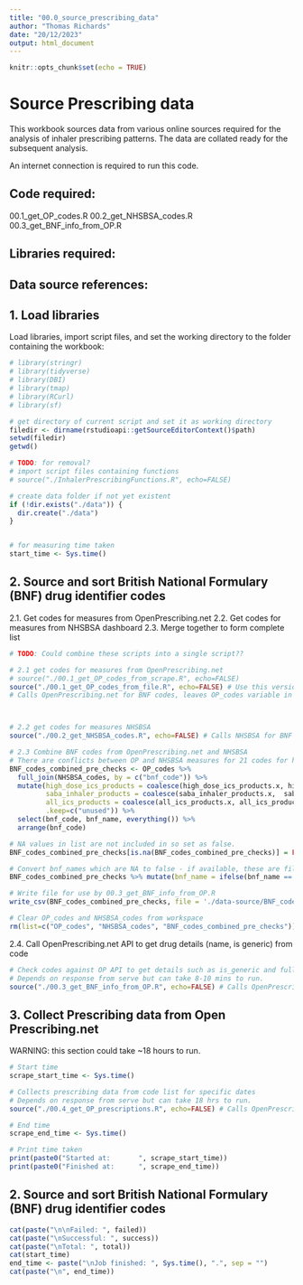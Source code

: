 ```yaml
---
title: "00.0_source_prescribing_data"
author: "Thomas Richards"
date: "20/12/2023"
output: html_document
---
```


```r
knitr::opts_chunk$set(echo = TRUE)
```

# Source Prescribing data

This workbook sources data from various online sources required for the analysis of inhaler prescribing patterns.
The data are collated ready for the subsequent analysis.

An internet connection is required to run this code.


## Code required:
00.1_get_OP_codes.R
00.2_get_NHSBSA_codes.R
00.3_get_BNF_info_from_OP.R

## Libraries required:


## Data source references:



## 1. Load libraries

Load libraries, import script files, and set the working directory to the folder containing the workbook:

```r
# library(stringr)
# library(tidyverse) 
# library(DBI) 
# library(tmap)
# library(RCurl)
# library(sf)

# get directory of current script and set it as working directory
filedir <- dirname(rstudioapi::getSourceEditorContext()$path)
setwd(filedir)
getwd()

# TODO: for removal?
# import script files containing functions
# source("./InhalerPrescribingFunctions.R", echo=FALSE)

# create data folder if not yet existent
if (!dir.exists("./data")) {
  dir.create("./data")
}


# for measuring time taken
start_time <- Sys.time()

```
## 2. Source and sort British National Formulary (BNF) drug identifier codes

2.1. Get codes for measures from OpenPrescribing.net
2.2. Get codes for measures from NHSBSA dashboard
2.3. Merge together to form complete list

```r
# TODO: Could combine these scripts into a single script??

# 2.1 get codes for measures from OpenPrescribing.net
# source("./00.1_get_OP_codes_from_scrape.R", echo=FALSE)
source("./00.1_get_OP_codes_from_file.R", echo=FALSE) # Use this version with the 'data-provided' folder  due to website changes on OpenPrescribing.net
# Calls OpenPrescribing.net for BNF codes, leaves OP_codes variable in workspace



# 2.2 get codes for measures NHSBSA
source("./00.2_get_NHSBSA_codes.R", echo=FALSE) # Calls NHSBSA for BNF codes, leaves NHSBSA_codes variable in workspace

# 2.3 Combine BNF codes from OpenPrescribing.net and NHSBSA
# There are conflicts between OP and NHSBSA measures for 21 codes for high_dose_ics_products Below coerces them to use the OP definition.
BNF_codes_combined_pre_checks <- OP_codes %>%
  full_join(NHSBSA_codes, by = c("bnf_code")) %>%
  mutate(high_dose_ics_products = coalesce(high_dose_ics_products.x, high_dose_ics_products.y),
         saba_inhaler_products = coalesce(saba_inhaler_products.x,  saba_inhaler_products.y),
         all_ics_products = coalesce(all_ics_products.x, all_ics_products.y),
         .keep=c("unused")) %>%
  select(bnf_code, bnf_name, everything()) %>%
  arrange(bnf_code)

# NA values in list are not included in so set as false.
BNF_codes_combined_pre_checks[is.na(BNF_codes_combined_pre_checks)] = FALSE

# Convert bnf_names which are NA to false - if available, these are filled by 00.3_get_BNF_info_from_OP.R
BNF_codes_combined_pre_checks %>% mutate(bnf_name = ifelse(bnf_name == FALSE, NA, bnf_name))

# Write file for use by 00.3_get_BNF_info_from_OP.R
write_csv(BNF_codes_combined_pre_checks, file = './data-source/BNF_codes_combined_pre_checks.csv')

# Clear OP_codes and NHSBSA_codes from workspace
rm(list=c("OP_codes", "NHSBSA_codes", "BNF_codes_combined_pre_checks"))

```

2.4. Call OpenPrescribing.net API to get drug details (name, is generic) from code

```r
# Check codes against OP API to get details such as is_generic and full bnf_name
# Depends on response from serve but can take 8-10 mins to run.
source("./00.3_get_BNF_info_from_OP.R", echo=FALSE) # Calls OpenPrescribing.net for info from BNF codes, leaves BNF_codes_measures variable in workspace and saves in ./data folder.
```



## 3. Collect Prescribing data from Open Prescribing.net

WARNING: this section could take ~18 hours to run.
```r
# Start time
scrape_start_time <- Sys.time()

# Collects prescribing data from code list for specific dates
# Depends on response from serve but can take 18 hrs to run.
source("./00.4_get_OP_prescriptions.R", echo=FALSE) # Calls OpenPrescribing.net for prescribing data leaves OP_prescriptions variable in workspace and saves in ./data folder.

# End time
scrape_end_time <- Sys.time()

# Print time taken
print(paste0("Started at:       ", scrape_start_time))
print(paste0("Finished at:      ", scrape_end_time))

```






























## 2. Source and sort British National Formulary (BNF) drug identifier codes

```r


cat(paste("\n\nFailed: ", failed))
cat(paste("\nSuccessful: ", success))
cat(paste("\nTotal: ", total))
cat(start_time)
end_time <- paste("\nJob finished: ", Sys.time(), ".", sep = "")
cat(paste("\n", end_time))

```


